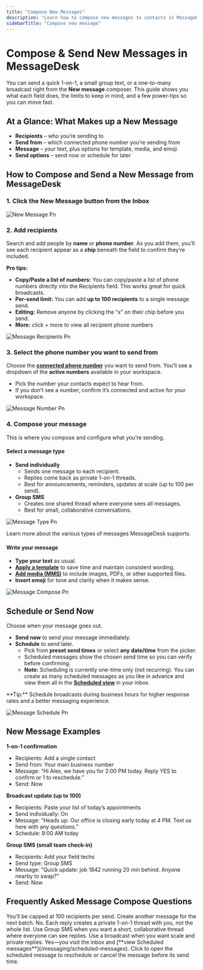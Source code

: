 ```yaml
---
title: "Compose New Messages"
description: "Learn how to compose new messages to contacts in MessageDesk."
sidebarTitle: "Compose new message"
---
```


# Compose & Send New Messages in MessageDesk

You can send a quick 1-on-1, a small group text, or a one-to-many broadcast right from the **New message** composer. This guide shows you what each field does, the limits to keep in mind, and a few power-tips so you can move fast.

## At a Glance: What Makes up a New Message

- **Recipients** – who you’re sending to
- **Send from** – which connected phone number you’re sending from
- **Message** – your text, plus options for template, media, and emoji
- **Send options** – send now or schedule for later

## How to Compose and Send a New Message from MessageDesk

### 1. Click the **New Message** button from the Inbox

![New Message Pn](/docs-main/images/new-message.png)

### 2. Add recipients

Search and add people by **name** or **phone number**. As you add them, you’ll see each recipient appear as a **chip** beneath the field to confirm they’re included.

**Pro tips:**

- **Copy/Paste a list of numbers:** You can copy/paste a list of phone numbers directly into the Recipients field. This works great for quick broadcasts.
- **Per-send limit:** You can add **up to 100 recipients** to a single message send.
- **Editing:** Remove anyone by clicking the “x” on their chip before you send.
- **More:** click + more to view all recipient phone numbers

![Message Recipients Pn](/docs-main/images/message-recipients.png)

### 3. Select the phone number you want to send from

Choose the [**connected phone number**](/get-started/phone-numbers/overview) you want to send from. You’ll see a dropdown of the **active numbers** available in your workspace.

- Pick the number your contacts expect to hear from.
- If you don’t see a number, confirm it’s connected and active for your workspace.

![Message Number Pn](/docs-main/images/message-number.png)

### 4. Compose your message

This is where you compose and configure what you’re sending.

#### Select a message type

- **Send individually**
  - Sends one message to each recipient.
  - Replies come back as private 1-on-1 threads.
  - Best for announcements, reminders, updates at scale (up to 100 per send).
- **Group SMS**
  - Creates one shared thread where everyone sees all messages.
  - Best for small, collaborative conversations.

![Message Type Pn](/docs-main/images/message-type.png)

<Card title="Message types" icon="message" iconType="solid" href="/messaging/overview">
  Learn more about the various types of messages MessageDesk supports.
</Card>

#### Write your message

- **Type your text** as usual.
- [**Apply a template**](/messaging/templates-tags) to save time and maintain consistent wording.
- [**Add media (MMS)**](/messaging/media) to include images, PDFs, or other supported files.
- **Insert emoji** for tone and clarity when it makes sense.

![Message Compose Pn](/docs-main/images/message-compose.png)

## Schedule or Send Now

Choose when your message goes out.

- **Send now** to send your message immediately.
- **Schedule** to send later.
  - Pick from **preset send times** or select **any date/time** from the picker.
  - Scheduled messages show the chosen send time so you can verify before confirming.
  - **Note:** Scheduling is currently one-time only (not recurring). You can create as many scheduled messages as you like in advance and view them all in the [**Scheduled view**](/messaging/scheduled-messages) in your inbox.

<Note>
  **Tip:** Schedule broadcasts during business hours for higher response rates and a better messaging experience.
</Note>

![Message Schedule Pn](/docs-main/images/message-schedule.png)

## New Message Examples

**1-on-1 confirmation**

- Recipients: Add a single contact
- Send from: Your main business number
- Message: “Hi Alex, we have you for 2:00 PM today. Reply YES to confirm or 1 to reschedule.”
- Send: Now

**Broadcast update (up to 100)**

- Recipients: Paste your list of today’s appointments
- Send individually: On
- Message: “Heads up: Our office is closing early today at 4 PM. Text us here with any questions.”
- Schedule: 9:00 AM today

**Group SMS (small team check-in)**

- Recipients: Add your field techs
- Send type: Group SMS
- Message: “Quick update: job 1842 running 20 min behind. Anyone nearby to swap?”
- Send: Now

## Frequently Asked Message Compose Questions

<AccordionGroup>
  <Accordion title="What happens if I try to add more than 100 recipients?">
    You’ll be capped at 100 recipients per send. Create another message for the next batch.
  </Accordion>
  <Accordion title="Do replies to a broadcast go to everyone?">
    No. Each reply creates a private 1-on-1 thread with you, not the whole list.
  </Accordion>
  <Accordion title="When should I use Group SMS instead of a broadcast?">
    Use Group SMS when you want a short, collaborative thread where everyone can see replies. Use a broadcast when you want scale and private replies.
  </Accordion>
  <Accordion title="Can I edit or cancel a scheduled message?">
    Yes—you visit the inbox and [**view Scheduled messages**](/messaging/scheduled-messages). Click to open the scheduled message to reschedule or cancel the message before its send time.
  </Accordion>
</AccordionGroup>